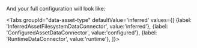 
<PartBatchSpecPassthrough />

And your full configuration will look like:

<Tabs
  groupId="data-asset-type"
  defaultValue='inferred'
  values={[
  {label: 'InferredAssetFilesystemDataConnector', value:'inferred'},
  {label: 'ConfiguredAssetDataConnector', value:'configured'},
  {label: 'RuntimeDataConnector', value:'runtime'},
  ]}>

  <TabItem value="inferred">

```python name="version-0.18.8 inferred datasource_config up to batch_spec_passthrough"
```

  </TabItem>
  <TabItem value="configured">

```python name="version-0.18.8 configured datasource_config up to batch_spec_passthrough"
```

      
  </TabItem>
  <TabItem value="runtime">

```python name="version-0.18.8 runtime datasource_config up to batch_spec_passthrough"
```


  </TabItem>
  </Tabs>